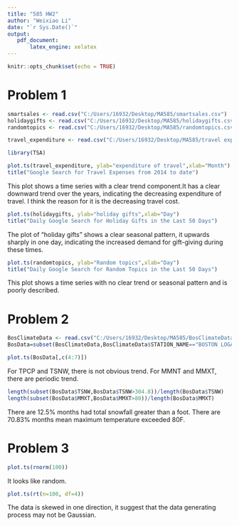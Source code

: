 ```yaml
---
title: "585 HW2"
author: "Weixiao Li"
date: "`r Sys.Date()`"
output:
   pdf_document:
       latex_engine: xelatex
---
```


```r
knitr::opts_chunk$set(echo = TRUE)
```

# Problem 1
```r
smartsales <- read.csv("C:/Users/16932/Desktop/MA585/smartsales.csv")
holidaygifts <- read.csv("C:/Users/16932/Desktop/MA585/holidaygifts.csv")
randomtopics <- read.csv("C:/Users/16932/Desktop/MA585/randomtopics.csv")
```

```r
travel_expenditure <- read.csv("C:/Users/16932/Desktop/MA585/travel expenditure.csv")

```


```r
library(TSA)
```


```r
plot.ts(travel_expenditure, ylab="expenditure of travel",xlab="Month")
title("Google Search for Travel Expenses from 2014 to date")

```
This plot shows a time series with a clear trend component.It has a clear downward trend over the years, indicating the decreasing expenditure of travel. I think the reason for it is the decreasing travel cost.


```r
plot.ts(holidaygifts, ylab="holiday gifts",xlab="Day")
title("Daily Google Search for Holiday Gifts in the Last 50 Days")
```
The plot of "holiday gifts" shows a clear seasonal pattern, it upwards sharply in one day, indicating the increased demand for gift-giving during these times.

```r
plot.ts(randomtopics, ylab="Random topics",xlab="Day")
title("Daily Google Search for Random Topics in the Last 50 Days")
```
This plot shows a time series with no clear trend or seasonal pattern and is poorly described.

# Problem 2 
```r
BosClimateData <- read.csv("C:/Users/16932/Desktop/MA585/BosClimateData (1).csv")
BosData=subset(BosClimateData,BosClimateData$STATION_NAME=="BOSTON LOGAN INTERNATIONAL AIRPORT MA US")
```

```r
plot.ts(BosData[,c(4:7)])
```
For TPCP and TSNW, there is not obvious trend.
For MMNT and MMXT, there are periodic trend.

```r
length(subset(BosData$TSNW,BosData$TSNW>304.8))/length(BosData$TSNW)
length(subset(BosData$MMXT,BosData$MMXT>80))/length(BosData$MMXT)
```
There are 12.5% months had total snowfall greater than a foot.
There are 70.83% months mean maximum temperature exceeded 80F.

# Problem 3
```r
plot.ts(rnorm(100))
```
It looks like random.

```r
plot.ts(rt(n=100, df=4))
```
The data is skewed in one direction, it suggest that the data generating process may not be Gaussian.
